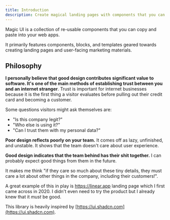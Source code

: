 ```yaml
---
title: Introduction
description: Create magical landing pages with components that you can copy and paste into your apps.
---
```


Magic UI is a collection of re-usable components that you can copy and paste into your web apps.

It primarily features components, blocks, and templates geared towards creating landing pages and user-facing marketing materials.

## Philosophy

**I personally believe that good design contributes significant value to software. It's one of the main methods of establishing trust between you and an internet stranger**. Trust is important for internet businesses because it is the first thing a visitor evaluates before pulling out their credit card and becoming a customer.

Some questions visitors might ask themselves are:

- "Is this company legit?"
- "Who else is using it?"
- "Can I trust them with my personal data?"

**Poor design reflects poorly on your team.** It comes off as lazy, unfinished, and unstable. It shows that the team doesn't care about user experience.

**Good design indicates that the team behind has their shit together.** I can probably expect good things from them in the future.

It makes me think "if they care so much about these tiny details, they must care a lot about other things in the company, including their customers!".

A great example of this in play is https://linear.app landing page which I first came across in 2020. I didn't even need to try the product but I already knew that it _must_ be good.

This library is heavily inspired by [https://ui.shadcn.com](https://ui.shadcn.com).

